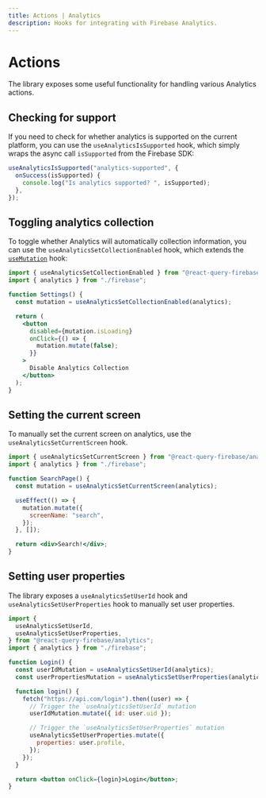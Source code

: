 ```yaml
---
title: Actions | Analytics
description: Hooks for integrating with Firebase Analytics.
---
```


# Actions

The library exposes some useful functionality for handling various Analytics actions.

## Checking for support

If you need to check for whether analytics is supported on the current platform, you can use the
`useAnalyticsIsSupported` hook, which simply wraps the async call `isSupported` from the Firebase SDK:

```js
useAnalyticsIsSupported("analytics-supported", {
  onSuccess(isSupported) {
    console.log("Is analytics supported? ", isSupported);
  },
});
```

## Toggling analytics collection

To toggle whether Analytics will automatically collection information, you can use the
`useAnalyticsSetCollectionEnabled` hook, which extends the [`useMutation`](https://react-query.tanstack.com/reference/useMutation)
hook:

```jsx
import { useAnalyticsSetCollectionEnabled } from "@react-query-firebase/analytics";
import { analytics } from "./firebase";

function Settings() {
  const mutation = useAnalyticsSetCollectionEnabled(analytics);

  return (
    <button
      disabled={mutation.isLoading}
      onClick={() => {
        mutation.mutate(false);
      }}
    >
      Disable Analytics Collection
    </button>
  );
}
```

## Setting the current screen

To manually set the current screen on analytics, use the `useAnalyticsSetCurrentScreen` hook.

```jsx
import { useAnalyticsSetCurrentScreen } from "@react-query-firebase/analytics";
import { analytics } from "./firebase";

function SearchPage() {
  const mutation = useAnalyticsSetCurrentScreen(analytics);

  useEffect(() => {
    mutation.mutate({
      screenName: "search",
    });
  }, []);

  return <div>Search!</div>;
}
```

## Setting user properties

The library exposes a `useAnalyticsSetUserId` hook and `useAnalyticsSetUserProperties` hook to manually
set user properties.

```jsx
import {
  useAnalyticsSetUserId,
  useAnalyticsSetUserProperties,
} from "@react-query-firebase/analytics";
import { analytics } from "./firebase";

function Login() {
  const userIdMutation = useAnalyticsSetUserId(analytics);
  const userPropertiesMutation = useAnalyticsSetUserProperties(analytics);

  function login() {
    fetch("https://api.com/login").then((user) => {
      // Trigger the `useAnalyticsSetUserId` mutation
      userIdMutation.mutate({ id: user.uid });

      // Trigger the `useAnalyticsSetUserProperties` mutation
      useAnalyticsSetUserProperties.mutate({
        properties: user.profile,
      });
    });
  }

  return <button onClick={login}>Login</button>;
}
```

